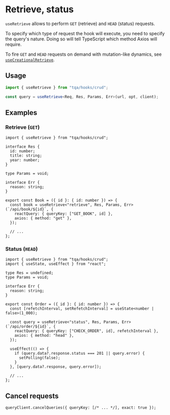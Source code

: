 # Retrieve, status

`useRetrieve` allows to perform `GET` (retrieve) and `HEAD` (status) requests.

To specify which type of request the hook will execute, you need to specify the
query's nature. Doing so will tell TypeScript which method Axios will require.

To fire `GET` and `HEAD` requests on demand with mutation-like dynamics, see
[`useCreationalRetrieve`](/alternative-hooks/creational-retrieve).

## Usage

```ts filename="TypeScript"
import { useRetrieve } from "tqa/hooks/crud";

const query = useRetrieve<Req, Res, Params, Err>(url, opt, client);
```

## Examples

### Retrieve (`GET`)

```tsx filename="TypeScript (TSX)"
import { useRetrieve } from "tqa/hooks/crud";

interface Res {
  id: number;
  title: string;
  year: number;
}

type Params = void;

interface Err {
  reason: string;
}

export const Book = ({ id }: { id: number }) => {
  const book = useRetrieve<"retrieve", Res, Params, Err>(`/api/book/${id}`, {
    reactQuery: { queryKey: ["GET_BOOK", id] },
    axios: { method: "get" },
  });

  // ...
};
```

### Status (`HEAD`)

```tsx filename="TypeScript (TSX)"
import { useRetrieve } from "tqa/hooks/crud";
import { useState, useEffect } from "react";

type Res = undefined;
type Params = void;

interface Err {
  reason: string;
}

export const Order = ({ id }: { id: number }) => {
  const [refetchInterval, setRefetchInterval] = useState<number | false>(1_000);

  const query = useRetrieve<"status", Res, Params, Err>(`/api/order/${id}`, {
    reactQuery: { queryKey: ["CHECK_ORDER", id], refetchInterval },
    axios: { method: "head" },
  });

  useEffect(() => {
    if (query.data?.response.status === 201 || query.error) {
      setPolling(false);
    }
  }, [query.data?.response, query.error]);

  // ...
};
```

## Cancel requests

```tsx filename="TypeScript"
queryClient.cancelQueries({ queryKey: [/* ... */], exact: true });
```
